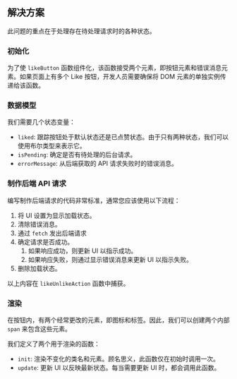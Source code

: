 
## 解决方案

此问题的重点在于处理存在待处理请求时的各种状态。

### 初始化

为了使 `likeButton` 函数组件化，该函数接受两个元素，即按钮元素和错误消息元素。如果页面上有多个 Like 按钮，开发人员需要确保将 DOM 元素的单独实例传递给该函数。

### 数据模型

我们需要几个状态变量：

* `liked`: 跟踪按钮处于默认状态还是已点赞状态。由于只有两种状态，我们可以使用布尔类型来表示它。
* `isPending`: 确定是否有待处理的后台请求。
* `errorMessage`: 从后端获取的 API 请求失败时的错误消息。

### 制作后端 API 请求

编写制作后端请求的代码非常标准，通常您应该使用以下流程：

1. 将 UI 设置为显示加载状态。
2. 清除错误消息。
3. 通过 `fetch` 发出后端请求
4. 确定请求是否成功。
   1. 如果响应成功，则更新 UI 以指示成功。
   2. 如果响应失败，则通过显示错误消息来更新 UI 以指示失败。
5. 删除加载状态。

以上内容在 `likeUnlikeAction` 函数中捕获。

### 渲染

在按钮内，有两个经常更改的元素，即图标和标签。因此，我们可以创建两个内部 `span` 来包含这些元素。

我们定义了两个用于渲染的函数：

* `init`: 渲染不变化的类名和元素。顾名思义，此函数仅在初始时调用一次。
* `update`: 更新 UI 以反映最新状态。每当需要更新 UI 时，都会调用此函数。

<TestCases />

<Notes />
